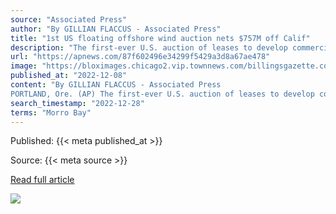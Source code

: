 ```yaml
---
source: "Associated Press"
author: "By GILLIAN FLACCUS - Associated Press"
title: "1st US floating offshore wind auction nets $757M off Calif"
description: "The first-ever U.S. auction of leases to develop commercial-scale floating wind farms in the deep waters off the West Coast raised $757 million in bids, from mostly European companies. The auction offered two adjoining lease areas in northern California and…"
url: "https://apnews.com/87f602496e34299f5429a3d8a67ae478"
image: "https://bloximages.chicago2.vip.townnews.com/billingsgazette.com/content/tncms/assets/v3/editorial/c/a0/ca062b5f-a869-5205-8e4e-bb4f274a338e/638e7f62b7e00.image.jpg?crop=1921%2C1009%2C0%2C35&resize=1200%2C630&order=crop%2Cresize"
published_at: "2022-12-08"
content: "By GILLIAN FLACCUS - Associated Press
PORTLAND, Ore. (AP) The first-ever U.S. auction of leases to develop commercial-scale floating wind farms in the deep waters off the West Coast attracted $757 m… [+3737 chars]"
search_timestamp: "2022-12-28"
terms: "Morro Bay"
---
```



Published: {{< meta published_at >}}


Source: {{< meta source >}}


[Read full article]({{< meta url >}})



![](`r rmarkdown::metadata$image[1]`)
